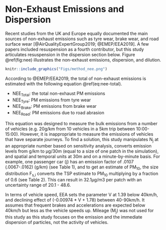 # Non-Exhaust Emissions and Dispersion

Recent studies from the UK and Europe equally documented the main sources of non-exhaust emissions such as tyre wear, brake wear, and road surface wear [@AirQualityExpertGroup2019; @EMEP/EEA2019]. A few papers included resuspension as a fourth contributor, but this study articulates resuspension in the dispersion section below. Figure \@ref(fig:nee) illustrates the non-exhaust emissions, dispersion, and dilution.

```r
knitr::include_graphics("Figs/method_nee.png")
```

According to @EMEP/EEA2019, the total of non-exhaust emissions is estimated with the following equation \@ref(eq:nee-total).

\begin{equation}
(\#eq:nee-total)
NEE_{total}=NEE_{Tyre}+NEE_{Brake}+NEE_{Road}
\end{equation}

* NEE~Total~: the total non-exhaust PM emissions
* NEE~Tyre~: PM emissions from tyre wear
* NEE~Brake~: PM emissions from brake wear
* NEE~Road~: PM emissions due to road abrasion

This equation was designed to measure the bulk emissions from a number of vehicles (e.g. 20g/km from 10 vehicles in a 5km trip between 10:00-15:00). However, it is inappropriate to measure the emissions of vehicles that have separate journeys. To find a solution, this study manipulates N~j~ at an appropriate number based on sensitivity analysis, converts emission levels from g/km to µg/30m (equal to a size of one patch in the simulation), and spatial and temporal units at 30m and on a minute-by-minute basis. For example, one passenger car (j) has an emission factor of .0107 (.0067-.0162) (g/km) (see Table 1), and to get an estimate of PM~10~, the size distribution F~s,i~ converts the TSP estimate to PM~10~ multiplying by a fraction of 0.6 (see Table 2). This can result in 32.1µg/m3 per patch with an uncertainty range of 20.1 - 48.6.


In terms of vehicle speed, EEA sets the parameter V at 1.39 below 40km/h, and declining effect of (-0.00974 * V + 1.78) between 40-90km/h. It assumes that frequent brakes and accelerations are expected below 40km/h but less as the vehicle speeds up. Mileage (M~j~) was not used for this study as this study focuses on the emission and the immediate dispersion of particles, not the activity of vehicles. 

